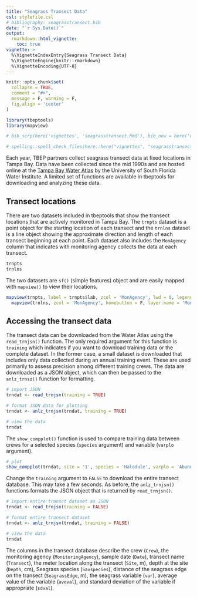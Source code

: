 ```yaml
---
title: "Seagrass Transect Data"
csl: stylefile.csl
# bibliography: seagrasstransect.bib
date: "`r Sys.Date()`"
output: 
  rmarkdown::html_vignette:
    toc: true
vignette: >
  %\VignetteIndexEntry{Seagrass Transect Data}
  %\VignetteEngine{knitr::rmarkdown}
  %\VignetteEncoding{UTF-8}
---
```


```r
knitr::opts_chunk$set(
  collapse = TRUE,
  comment = "#>",
  message = F, warning = F, 
  fig.align = 'center'
)

library(tbeptools)
library(mapview)

# bib_scrp(here('vignettes', 'seagrasstransect.Rmd'), bib_new = here('vignettes', 'seagrasstransect.bib'), ext_bib = 'https://raw.githubusercontent.com/tbep-tech/tbep-refs/master/bibs.bib')

# spelling::spell_check_files(here::here("vignettes", "seagrasstransect.Rmd"))
```

Each year, TBEP partners collect seagrass transect data at fixed locations in Tampa Bay.  Data have been collected since the mid 1990s and are hosted online at the [Tampa Bay Water Atlas](https://www.tampabay.wateratlas.usf.edu/) by the University of South Florida Water Institute.  A limited set of functions are available in tbeptools for downloading and analyzing these data. 

## Transect locations

There are two datasets included in tbeptools that show the transect locations that are actively monitored in Tampa Bay.  The `trnpts` dataset is a point object for the starting location of each transect and the `trnlns` dataset is a line object showing the approximate direction and length of each transect beginning at each point.  Each dataset also includes the `MonAgency` column that indicates with monitoring agency collects the data at each transect. 

```r
trnpts
trnlns
```

The two datasets are `sf()` (simple features) object and are easily mapped with `mapview()` to view their locations.

```r
mapview(trnpts, label = trnpts$lab, zcol = 'MonAgency', lwd = 0, legend = F, homebutton = F) + 
  mapview(trnlns, zcol = 'MonAgency', homebutton = F, layer.name = 'Monitoring Agency', lwd = 4)
```

## Accessing the transect data

The transect data can be downloaded from the Water Atlas using the `read_trnjsn()` function.  The only required argument for this function is `training` which indicates if you want to download training data or the complete dataset.  In the former case, a small dataset is downloaded that includes only data collected during an annual training event. These are used primarily to assess precision among different training crews. The data are downloaded as a JSON object, which can then be passed to the `anlz_trnsz()` function for formatting. 

```r
# import JSON
trndat <- read_trnjsn(training = TRUE)

# format JSON data for plotting
trndat <- anlz_trnjsn(trndat, training = TRUE)

# view the data
trndat
```

The `show_compplot()` function is used to compare training data between crews for a selected species (`species` argument) and variable (`varplo` argument). 

```r
# plot
show_compplot(trndat, site = '1', species = 'Halodule', varplo = 'Abundance')
```

Change the `training` argument to `FALSE` to download the entire transect database.  This may take a few seconds.  As before, the `anlz_trnjsn()` functions formats the JSON object that is returned by `read_trnjsn()`.

```r
# import entire transct dataset as JSON
trndat <- read_trnjsn(training = FALSE)

# format entire transect dataset
trndat <- anlz_trnjsn(trndat, training = FALSE)

# view the data
trndat
```

The columns in the transect database describe the crew (`Crew`), the monitoring agency (`MonitoringAgency`), sample date (`Date`), transect name (`Transect`), the meter location along the transect (`Site`, m), depth at the site (`Depth`, cm), Seagrass species (`Savspecies`), distance of the seagrass edge on the transect (`SeagrassEdge`, m), the seagrass variable (`var`), average value of the variable (`aveval`), and standard deviation of the variable if appropriate (`sdval`).  

